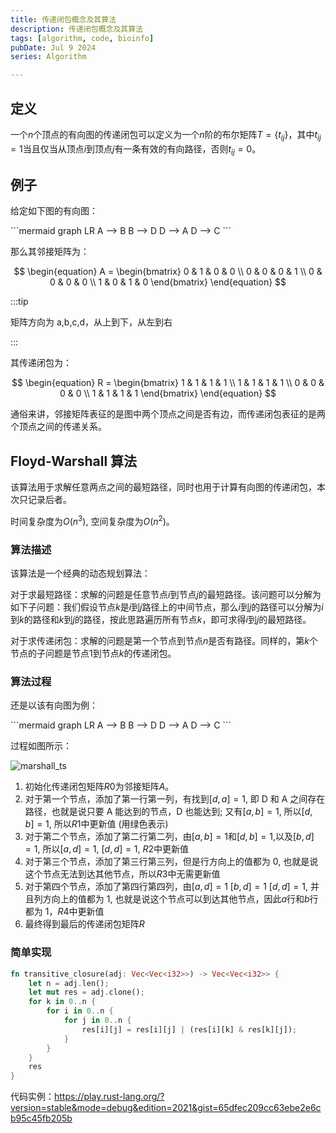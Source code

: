 ```yaml
---
title: 传递闭包概念及其算法
description: 传递闭包概念及其算法
tags: [algorithm, code, bioinfo]
pubDate: Jul 9 2024
series: Algorithm

---
```


## 定义

一个$n$个顶点的有向图的传递闭包可以定义为一个$n$阶的布尔矩阵$T=\{t_{ij}\}$，其中$t_{ij}=1$当且仅当从顶点$i$到顶点$j$有一条有效的有向路径，否则$t_{ij}=0$。

## 例子

给定如下图的有向图：

<Mermaid>
```mermaid
graph LR
    A --> B
    B --> D
    D --> A
    D --> C
```
</Mermaid>

那么其邻接矩阵为：

$$
\begin{equation}
A =
\begin{bmatrix}
0 & 1 & 0 & 0 \\
0 & 0 & 0 & 1 \\
0 & 0 & 0 & 0 \\
1 & 0 & 1 & 0
\end{bmatrix}
\end{equation}
$$

:::tip

矩阵方向为 a,b,c,d，从上到下，从左到右

:::

其传递闭包为：

$$
\begin{equation}
R =
\begin{bmatrix}
1 & 1 & 1 & 1 \\
1 & 1 & 1 & 1 \\
0 & 0 & 0 & 0 \\
1 & 1 & 1 & 1
\end{bmatrix}
\end{equation}
$$

通俗来讲，邻接矩阵表征的是图中两个顶点之间是否有边，而传递闭包表征的是两个顶点之间的传递关系。

## Floyd-Warshall 算法

该算法用于求解任意两点之间的最短路径，同时也用于计算有向图的传递闭包，本次只记录后者。

时间复杂度为$O(n^3)$, 空间复杂度为$O(n^2)$。

### 算法描述

该算法是一个经典的动态规划算法：

对于求最短路径：求解的问题是任意节点$i$到节点$j$的最短路径。该问题可以分解为如下子问题：我们假设节点$k$是$i$到$j$路径上的中间节点，那么$i$到$j$的路径可以分解为$i$到$k$的路径和$k$到$j$的路径，按此思路遍历所有节点$k$，即可求得$i$到$j$的最短路径。


对于求传递闭包：求解的问题是第一个节点到节点$n$是否有路径。同样的，第$k$个节点的子问题是节点$1$到节点$k$的传递闭包。

### 算法过程

还是以该有向图为例：

<Mermaid>
```mermaid
graph LR
    A --> B
    B --> D
    D --> A
    D --> C
```
</Mermaid>

过程如图所示：

![marshall_ts](./assets/warshall_ts.png)

1. 初始化传递闭包矩阵$R0$为邻接矩阵$A$。
2. 对于第一个节点，添加了第一行第一列，有找到$[d,a]=1$, 即 D 和 A 之间存在路径，也就是说只要 A 能达到的节点，D 也能达到; 又有$[a,b]=1$, 所以$[d,b]=1$, 所以$R1$中更新值 (用绿色表示)
3. 对于第二个节点，添加了第二行第二列，由$[a,b]=1$和$[d,b]=1$,以及$[b,d]=1$, 所以$[a,d]=1$, $[d,d]=1$, $R2$中更新值
4. 对于第三个节点，添加了第三行第三列，但是行方向上的值都为 0, 也就是说这个节点无法到达其他节点，所以$R3$中无需更新值
5. 对于第四个节点，添加了第四行第四列，由$[a,d]=1$  $[b,d]=1$ $[d,d]=1$, 并且列方向上的值都为 1, 也就是说这个节点可以到达其他节点，因此$a$行和$b$行都为 1，$R4$中更新值
6. 最终得到最后的传递闭包矩阵$R$

### 简单实现

```rust
fn transitive_closure(adj: Vec<Vec<i32>>) -> Vec<Vec<i32>> {
    let n = adj.len();
    let mut res = adj.clone();
    for k in 0..n {
        for i in 0..n {
            for j in 0..n {
                res[i][j] = res[i][j] | (res[i][k] & res[k][j]);
            }
        }
    }
    res
}
```

代码实例：https://play.rust-lang.org/?version=stable&mode=debug&edition=2021&gist=65dfec209cc63ebe2e6cb95c45fb205b
